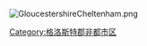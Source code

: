 [[File:GloucestershireCheltenham.png|left]]
{{Commons category|Cheltenham}}

[[Category:格洛斯特郡非都市区|Category:格洛斯特郡非都市区]]